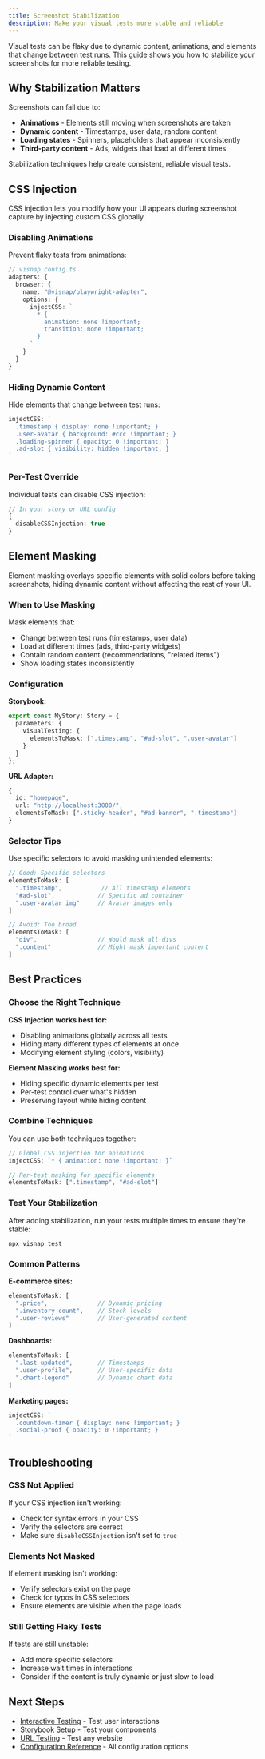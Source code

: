 ```yaml
---
title: Screenshot Stabilization
description: Make your visual tests more stable and reliable
---
```


Visual tests can be flaky due to dynamic content, animations, and elements that change between test runs. This guide shows you how to stabilize your screenshots for more reliable testing.

## Why Stabilization Matters

Screenshots can fail due to:
- **Animations** - Elements still moving when screenshots are taken
- **Dynamic content** - Timestamps, user data, random content
- **Loading states** - Spinners, placeholders that appear inconsistently
- **Third-party content** - Ads, widgets that load at different times

Stabilization techniques help create consistent, reliable visual tests.

## CSS Injection

CSS injection lets you modify how your UI appears during screenshot capture by injecting custom CSS globally.

### Disabling Animations

Prevent flaky tests from animations:

```typescript
// visnap.config.ts
adapters: {
  browser: {
    name: "@visnap/playwright-adapter",
    options: {
      injectCSS: `
        * { 
          animation: none !important; 
          transition: none !important; 
        }
      `
    }
  }
}
```

### Hiding Dynamic Content

Hide elements that change between test runs:

```typescript
injectCSS: `
  .timestamp { display: none !important; }
  .user-avatar { background: #ccc !important; }
  .loading-spinner { opacity: 0 !important; }
  .ad-slot { visibility: hidden !important; }
`
```

### Per-Test Override

Individual tests can disable CSS injection:

```typescript
// In your story or URL config
{
  disableCSSInjection: true
}
```

## Element Masking

Element masking overlays specific elements with solid colors before taking screenshots, hiding dynamic content without affecting the rest of your UI.

### When to Use Masking

Mask elements that:
- Change between test runs (timestamps, user data)
- Load at different times (ads, third-party widgets)
- Contain random content (recommendations, "related items")
- Show loading states inconsistently

### Configuration

**Storybook:**
```typescript
export const MyStory: Story = {
  parameters: {
    visualTesting: {
      elementsToMask: [".timestamp", "#ad-slot", ".user-avatar"]
    }
  }
};
```

**URL Adapter:**
```typescript
{
  id: "homepage",
  url: "http://localhost:3000/",
  elementsToMask: [".sticky-header", "#ad-banner", ".timestamp"]
}
```

### Selector Tips

Use specific selectors to avoid masking unintended elements:

```typescript
// Good: Specific selectors
elementsToMask: [
  ".timestamp",           // All timestamp elements
  "#ad-slot",            // Specific ad container
  ".user-avatar img"     // Avatar images only
]

// Avoid: Too broad
elementsToMask: [
  "div",                 // Would mask all divs
  ".content"             // Might mask important content
]
```

## Best Practices

### Choose the Right Technique

**CSS Injection works best for:**
- Disabling animations globally across all tests
- Hiding many different types of elements at once
- Modifying element styling (colors, visibility)

**Element Masking works best for:**
- Hiding specific dynamic elements per test
- Per-test control over what's hidden
- Preserving layout while hiding content

### Combine Techniques

You can use both techniques together:

```typescript
// Global CSS injection for animations
injectCSS: `* { animation: none !important; }`

// Per-test masking for specific elements
elementsToMask: [".timestamp", "#ad-slot"]
```

### Test Your Stabilization

After adding stabilization, run your tests multiple times to ensure they're stable:

```npm
npx visnap test
```

### Common Patterns

**E-commerce sites:**
```typescript
elementsToMask: [
  ".price",              // Dynamic pricing
  ".inventory-count",    // Stock levels
  ".user-reviews"        // User-generated content
]
```

**Dashboards:**
```typescript
elementsToMask: [
  ".last-updated",       // Timestamps
  ".user-profile",       // User-specific data
  ".chart-legend"        // Dynamic chart data
]
```

**Marketing pages:**
```typescript
injectCSS: `
  .countdown-timer { display: none !important; }
  .social-proof { opacity: 0 !important; }
`
```

## Troubleshooting

### CSS Not Applied

If your CSS injection isn't working:
- Check for syntax errors in your CSS
- Verify the selectors are correct
- Make sure `disableCSSInjection` isn't set to `true`

### Elements Not Masked

If element masking isn't working:
- Verify selectors exist on the page
- Check for typos in CSS selectors
- Ensure elements are visible when the page loads

### Still Getting Flaky Tests

If tests are still unstable:
- Add more specific selectors
- Increase wait times in interactions
- Consider if the content is truly dynamic or just slow to load

## Next Steps

- [Interactive Testing](/docs/guides/interactive-testing) - Test user interactions
- [Storybook Setup](/docs/guides/storybook-setup) - Test your components
- [URL Testing](/docs/guides/url-testing) - Test any website
- [Configuration Reference](/docs/reference/configuration) - All configuration options
